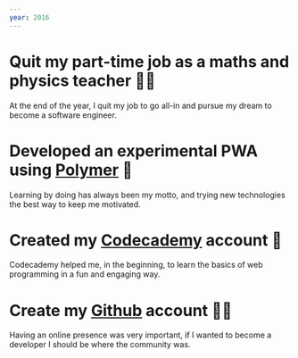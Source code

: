 ```yaml
---
year: 2016
---
```


# Quit my part-time job as a maths and physics teacher 👨‍🏫

At the end of the year, I quit my job to go all-in and pursue my dream to become a software engineer.

# Developed an experimental PWA using [Polymer](https://github.com/Polymer/polymer) 🧪

Learning by doing has always been my motto, and trying new technologies the best way to keep me motivated.

# Created my [Codecademy](https://www.codecademy.com/) account 📖

Codecademy helped me, in the beginning, to learn the basics of web programming in a fun and engaging way.

# Create my [Github](https://github.com/oriolcastro) account 👨‍💻

Having an online presence was very important, if I wanted to become a developer I should be where the community was.
